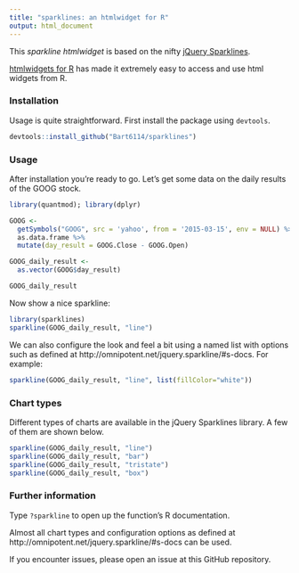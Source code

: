 ```yaml
---
title: "sparklines: an htmlwidget for R"
output: html_document
---
```


This _sparkline htmlwidget_ is based on the nifty [jQuery Sparklines](http://omnipotent.net/jquery.sparkline/#s-about).

[htmlwidgets for R](http://www.htmlwidgets.org/) has made it extremely easy to access and use html widgets from R.

### Installation

Usage is quite straightforward. First install the package using ```devtools```.

```r
devtools::install_github("Bart6114/sparklines")
```

### Usage

After installation you're ready to go. Let's get some data on the daily results of the GOOG stock.

```r
library(quantmod); library(dplyr)

GOOG <-
  getSymbols("GOOG", src = 'yahoo', from = '2015-03-15', env = NULL) %>%
  as.data.frame %>%
  mutate(day_result = GOOG.Close - GOOG.Open)

GOOG_daily_result <-
  as.vector(GOOG$day_result)

GOOG_daily_result
```

Now show a nice sparkline:

```r
library(sparklines)
sparkline(GOOG_daily_result, "line")
```

We can also configure the look and feel a bit using a named list with options such as defined at http://omnipotent.net/jquery.sparkline/#s-docs. For example:

```r
sparkline(GOOG_daily_result, "line", list(fillColor="white"))
```

### Chart types

Different types of charts are available in the jQuery Sparklines library. A few of them are shown below.

```r
sparkline(GOOG_daily_result, "line")
sparkline(GOOG_daily_result, "bar")
sparkline(GOOG_daily_result, "tristate")
sparkline(GOOG_daily_result, "box")
```


### Further information

Type ```?sparkline``` to open up the function's R documentation.

Almost all chart types and configuration options as defined at http://omnipotent.net/jquery.sparkline/#s-docs can be used.

If you encounter issues, please open an issue at this GitHub repository.
